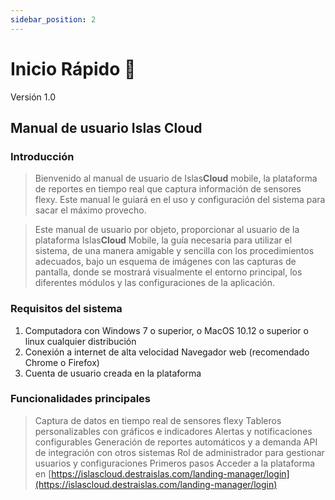 ```yaml
---
sidebar_position: 2
---
```




# Inicio Rápido 🚀

<Highlight color="#999999">Versión 1.0</Highlight>

## Manual de usuario Islas Cloud

### Introducción

> Bienvenido al manual de usuario de Islas**Cloud** mobile, la plataforma de reportes en tiempo real que captura información de sensores flexy. Este manual le guiará en el uso y configuración del sistema para sacar el máximo provecho.

> Este manual de usuario por objeto, proporcionar al usuario de la plataforma Islas**Cloud** Mobile, la guía necesaria para utilizar el sistema, de una manera amigable y sencilla con los procedimientos adecuados, bajo un esquema de imágenes con las capturas de pantalla, donde se mostrará visualmente el entorno principal, los diferentes módulos y las configuraciones de la aplicación.

### Requisitos del sistema
1. Computadora con Windows 7 o superior, o MacOS 10.12 o superior o linux cualquier distribución
2. Conexión a internet de alta velocidad
Navegador web (recomendado Chrome o Firefox)
3. Cuenta de usuario creada en la plataforma

### Funcionalidades principales
> Captura de datos en tiempo real de sensores flexy
Tableros personalizables con gráficos e indicadores
Alertas y notificaciones configurables
Generación de reportes automáticos y a demanda
API de integración con otros sistemas
Rol de administrador para gestionar usuarios y configuraciones
Primeros pasos
Acceder a la plataforma en [https://islascloud.destraislas.com/landing-manager/login](https://islascloud.destraislas.com/landing-manager/login) 
